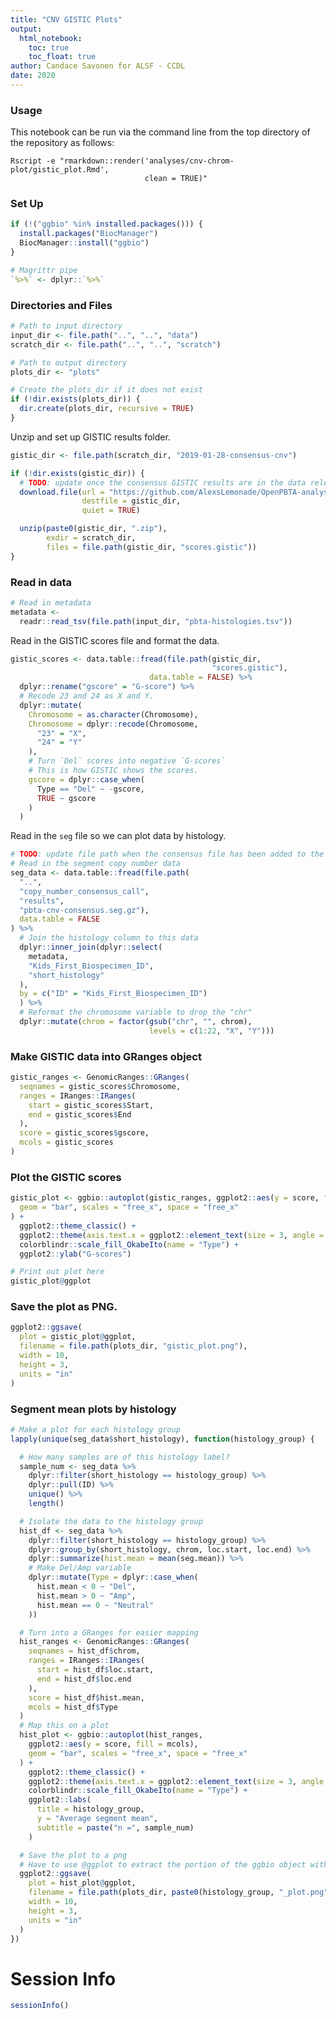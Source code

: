 ```yaml
---
title: "CNV GISTIC Plots"
output:   
  html_notebook: 
    toc: true
    toc_float: true
author: Candace Savonen for ALSF - CCDL
date: 2020
---
```


### Usage

This notebook can be run via the command line from the top directory of the 
repository as follows:

```
Rscript -e "rmarkdown::render('analyses/cnv-chrom-plot/gistic_plot.Rmd', 
                              clean = TRUE)"
```

### Set Up

```r
if (!("ggbio" %in% installed.packages())) {
  install.packages("BiocManager")
  BiocManager::install("ggbio")
}

# Magrittr pipe
`%>%` <- dplyr::`%>%`
```

### Directories and Files

```r
# Path to input directory
input_dir <- file.path("..", "..", "data")
scratch_dir <- file.path("..", "..", "scratch")

# Path to output directory
plots_dir <- "plots"

# Create the plots_dir if it does not exist
if (!dir.exists(plots_dir)) {
  dir.create(plots_dir, recursive = TRUE)
}
```

Unzip and set up GISTIC results folder. 

```r
gistic_dir <- file.path(scratch_dir, "2019-01-28-consensus-cnv")

if (!dir.exists(gistic_dir)) {
  # TODO: update once the consensus GISTIC results are in the data release
  download.file(url = "https://github.com/AlexsLemonade/OpenPBTA-analysis/files/4123481/2019-01-28-consensus-cnv.zip",
                destfile = gistic_dir,
                quiet = TRUE)

  unzip(paste0(gistic_dir, ".zip"), 
        exdir = scratch_dir,
        files = file.path(gistic_dir, "scores.gistic"))
}
```

### Read in data 

```r
# Read in metadata
metadata <-
  readr::read_tsv(file.path(input_dir, "pbta-histologies.tsv"))
```

Read in the GISTIC scores file and format the data.

```r
gistic_scores <- data.table::fread(file.path(gistic_dir,
                                             "scores.gistic"),
                               data.table = FALSE) %>%
  dplyr::rename("gscore" = "G-score") %>%
  # Recode 23 and 24 as X and Y.
  dplyr::mutate(
    Chromosome = as.character(Chromosome),
    Chromosome = dplyr::recode(Chromosome,
      "23" = "X",
      "24" = "Y"
    ),
    # Turn `Del` scores into negative `G-scores`
    # This is how GISTIC shows the scores.
    gscore = dplyr::case_when(
      Type == "Del" ~ -gscore,
      TRUE ~ gscore
    )
  )
```

Read in the `seg` file so we can plot data by histology. 

```r
# TODO: update file path when the consensus file has been added to the data release. 
# Read in the segment copy number data
seg_data <- data.table::fread(file.path(
  "..", 
  "copy_number_consensus_call", 
  "results", 
  "pbta-cnv-consensus.seg.gz"),
  data.table = FALSE
) %>%
  # Join the histology column to this data
  dplyr::inner_join(dplyr::select(
    metadata,
    "Kids_First_Biospecimen_ID",
    "short_histology"
  ),
  by = c("ID" = "Kids_First_Biospecimen_ID")
  ) %>% 
  # Reformat the chromosome variable to drop the "chr"
  dplyr::mutate(chrom = factor(gsub("chr", "", chrom), 
                               levels = c(1:22, "X", "Y")))
```

### Make GISTIC data into GRanges object

```r
gistic_ranges <- GenomicRanges::GRanges(
  seqnames = gistic_scores$Chromosome,
  ranges = IRanges::IRanges(
    start = gistic_scores$Start,
    end = gistic_scores$End
  ),
  score = gistic_scores$gscore,
  mcols = gistic_scores
)
```

### Plot the GISTIC scores

```r
gistic_plot <- ggbio::autoplot(gistic_ranges, ggplot2::aes(y = score, fill = mcols.Type),
  geom = "bar", scales = "free_x", space = "free_x"
) +
  ggplot2::theme_classic() +
  ggplot2::theme(axis.text.x = ggplot2::element_text(size = 3, angle = 45, hjust = 1)) +
  colorblindr::scale_fill_OkabeIto(name = "Type") +
  ggplot2::ylab("G-scores")

# Print out plot here
gistic_plot@ggplot
```

### Save the plot as PNG. 

```r
ggplot2::ggsave(
  plot = gistic_plot@ggplot,
  filename = file.path(plots_dir, "gistic_plot.png"),
  width = 10,
  height = 3,
  units = "in"
)
```

### Segment mean plots by histology 

```r
# Make a plot for each histology group
lapply(unique(seg_data$short_histology), function(histology_group) {

  # How many samples are of this histology label?
  sample_num <- seg_data %>%
    dplyr::filter(short_histology == histology_group) %>%
    dplyr::pull(ID) %>%
    unique() %>%
    length()

  # Isolate the data to the histology group
  hist_df <- seg_data %>%
    dplyr::filter(short_histology == histology_group) %>%
    dplyr::group_by(short_histology, chrom, loc.start, loc.end) %>%
    dplyr::summarize(hist.mean = mean(seg.mean)) %>%
    # Make Del/Amp variable
    dplyr::mutate(Type = dplyr::case_when(
      hist.mean < 0 ~ "Del",
      hist.mean > 0 ~ "Amp",
      hist.mean == 0 ~ "Neutral"
    ))

  # Turn into a GRanges for easier mapping
  hist_ranges <- GenomicRanges::GRanges(
    seqnames = hist_df$chrom,
    ranges = IRanges::IRanges(
      start = hist_df$loc.start,
      end = hist_df$loc.end
    ),
    score = hist_df$hist.mean,
    mcols = hist_df$Type
  )
  # Map this on a plot
  hist_plot <- ggbio::autoplot(hist_ranges,
    ggplot2::aes(y = score, fill = mcols),
    geom = "bar", scales = "free_x", space = "free_x"
  ) +
    ggplot2::theme_classic() +
    ggplot2::theme(axis.text.x = ggplot2::element_text(size = 3, angle = 45, hjust = 1)) +
    colorblindr::scale_fill_OkabeIto(name = "Type") +
    ggplot2::labs(
      title = histology_group,
      y = "Average segment mean",
      subtitle = paste("n =", sample_num)
    )

  # Save the plot to a png
  # Have to use @ggplot to extract the portion of the ggbio object with the plot
  ggplot2::ggsave(
    plot = hist_plot@ggplot,
    filename = file.path(plots_dir, paste0(histology_group, "_plot.png")),
    width = 10,
    height = 3,
    units = "in"
  )
})
```

# Session Info

```r
sessionInfo()
```

